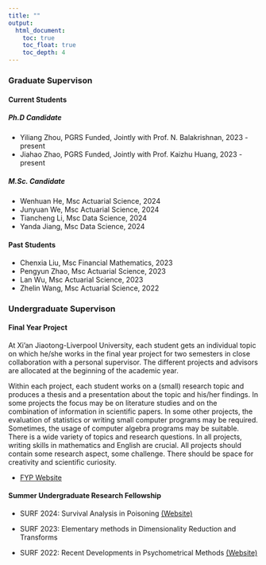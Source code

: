 ```yaml
---
title: ""
output:
  html_document:
    toc: true
    toc_float: true
    toc_depth: 4
---
```


### Graduate Supervison

#### Current Students {.tabset .tabset-fade .tabset-pills}

##### Ph.D Candidate

+ Yiliang Zhou, PGRS Funded, Jointly with Prof. N. Balakrishnan, 2023 - present
+ Jiahao Zhao, PGRS Funded, Jointly with Prof. Kaizhu Huang, 2023 - present


##### M.Sc. Candidate

+ Wenhuan He, Msc Actuarial Science,  2024
+ Junyuan We, Msc Actuarial Science,  2024
+ Tiancheng Li, Msc Data Science, 2024
+ Yanda Jiang, Msc Data Science, 2024

#### Past Students

+ Chenxia Liu, Msc Financial Mathematics,  2023
+ Pengyun Zhao, Msc Actuarial Science,  2023
+ Lan Wu, Msc Actuarial Science,  2023
+ Zhelin Wang, Msc Actuarial Science,  2022

### Undergraduate Supervison

#### Final Year Project 

At Xi'an Jiaotong-Liverpool University, each student gets an individual topic on which he/she works in the final year project for two semesters in close collaboration with a personal supervisor. The different projects and advisors are allocated at the beginning of the academic year. 

Within each project, each student works on a (small) research topic and produces a thesis and a presentation about the topic and his/her findings. In some projects the focus may be on literature studies and on the combination of information in scientific papers. In some other projects, the evaluation of statistics or writing small computer
programs may be required. Sometimes, the usage of computer algebra programs may be suitable. There is a wide variety of topics and research questions. In all projects, writing skills in mathematics and English are crucial. All projects should contain some research aspect, some challenge. There should be space for creativity and scientific
curiosity.

+ [FYP Website](https://hemu0626.github.io/Final-Year-Project/)

#### Summer Undergraduate Research Fellowship

+ SURF 2024: Survival Analysis in Poisoning [(Website)](https://hemu0626.github.io/first_quarto/)

+ SURF 2023: Elementary methods in Dimensionality Reduction and Transforms 

+ SURF 2022: Recent Developments in Psychometrical Methods [(Website)](https://hemu0626.github.io/educ_stat/) 
